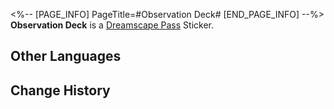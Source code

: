 <%-- [PAGE_INFO]
PageTitle=#Observation Deck#
[END_PAGE_INFO] --%>
{{Stub|Location information}}
{{Item Infobox
|id          = 223301
|image       = Dreamscape Pass Sticker Observation Deck.png
|type        = Dreamscape Pass Sticker
|type2       = A Mirage of Shooting Stars Stickers
|invCategory = 
|rarity      = 4
|effect      = Digital stickers that can be used to decorate the pages of the Dreamtour Handbook. They come in many different styles.
|description = 
|source1     = [[Explore and discover the observation deck under construction]]
}}
{{Description|A magnificent view lies ahead. Likes: 5,000. Dislikes: 1.}}
'''Observation Deck''' is a [[Dreamscape Pass]] Sticker.

==Other Languages==
{{Other Languages
|en   = Observation Deck
|zhs  = 观景台
|zht  = 觀景台
|ja   = 展望台
|ko   = 전망대
|es   = Plataforma de observación
|fr   = Point d'observation
|ru   = Смотровая площадка
|th   = จุดชมวิว
|vi   = Đài Quan Sát
|de   = Aussichtsplattform
|id   = Dek Observasi
|pt   = Mirante
}}

==Change History==
{{Change History|2.0}}